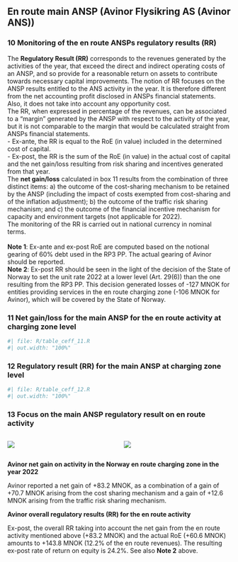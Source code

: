 ## En route main ANSP (Avinor Flysikring AS (Avinor ANS))
### 10 Monitoring of the en route ANSPs regulatory results (RR)
The **Regulatory Result (RR)** corresponds to the revenues generated by the activities of the year, that exceed the direct and indirect operating costs of an ANSP, and so provide for a reasonable return on assets to contribute towards necessary capital improvements. The notion of RR focuses on the ANSP results entitled to the ANS activity in the year. It is therefore different from the net accounting profit disclosed in ANSPs financial statements. Also, it does not take into account any opportunity cost.<br/>The RR, when expressed in percentage of the revenues, can be associated to a “margin” generated by the ANSP with respect to the activity of the year, but it is not comparable to the margin that would be calculated straight from ANSPs financial statements.<br/> - Ex-ante, the RR is equal to the RoE (in value) included in the determined cost of capital.<br/> - Ex-post, the RR is the sum of the RoE (in value) in the actual cost of capital and the net gain/loss resulting from risk sharing and incentives generated from that year.<br/>The **net gain/loss** calculated in box 11 results from the combination of three distinct items: a) the outcome of the cost-sharing mechanism to be retained by the ANSP (including the impact of costs exempted from cost-sharing and of the inflation adjustment); b) the outcome of the traffic risk sharing mechanism; and c) the outcome of the financial incentive mechanism for capacity and environment targets (not applicable for 2022). <br/>The monitoring of the RR is carried out in national currency in nominal terms.<br/><br/>**Note 1**: Ex-ante and ex-post RoE are computed based on the notional gearing of 60% debt used in the RP3 PP. The actual gearing of Avinor should be reported.<br/>**Note 2**: Ex-post RR should be seen in the light of the decision of the State of Norway to set the unit rate 2022 at a lower level (Art. 29(6)) than the one resulting from the RP3 PP. This decision generated losses of -127 MNOK for entities providing services in the en route charging zone (-106 MNOK for Avinor), which will be covered by the State of Norway.

### 11 Net gain/loss for the main ANSP for the en route activity at charging zone level

```r
#| file: R/table_ceff_11.R
#| out.width: "100%"
```



### 12 Regulatory result (RR) for the main ANSP at charging zone level

```r
#| file: R/table_ceff_12.R
#| out.width: "100%"
```



### 13 Focus on the main ANSP regulatory result on en route activity

:::: {.columns}
  
::: {.column width="50%"}

![](images/2022/Norway/3_ATSP_1.png)

:::

::: {.column width="50%"}

![](images/2022/Norway/3_ATSP_2.png)

:::

::::
<p style = "margin-bottom: 0px;">**Avinor net gain on activity in the Norway en route charging zone in the year 2022**</p>

Avinor reported a net gain of +83.2 MNOK, as a combination of a gain of +70.7 MNOK arising from the cost sharing mechanism and a gain of +12.6 MNOK arising from the traffic risk sharing mechanism.

<p style = "margin-bottom: 0px;">**Avinor overall regulatory results (RR) for the en route activity**</p>

Ex-post, the overall RR taking into account the net gain from the en route activity mentioned above (+83.2 MNOK) and the actual RoE (+60.6 MNOK) amounts to +143.8 MNOK (12.2% of the en route revenues). The resulting ex-post rate of return on equity is 24.2%. See also **Note 2** above.